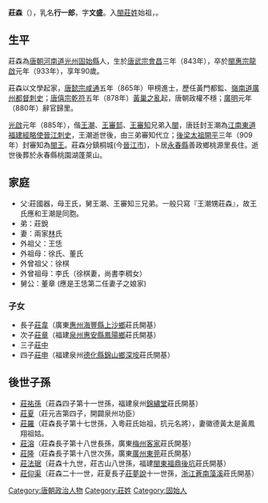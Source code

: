 '''莊森'''（{{bd|?||?||}}），乳名'''行一郎'''，字'''文盛'''。入[[閩|閩]][[莊姓|莊姓]]始祖，{{Fact|[[閩南|閩南]]、[[客家|客家]]、[[廣東|廣東]]、[[臺灣|臺灣]]的莊姓共祖|time=2014-11-15}}。


==生平==
莊森為[[唐朝|唐朝]][[河南道|河南道]][[光州_(古代)|光州]][[固始縣|固始縣]]人，生於[[唐武宗|唐武宗]][[会昌_(唐朝)|會昌]]三年（843年），卒於[[閩惠宗|閩惠宗]][[龍啟|龍啟]]元年（933年），享年90歲。

莊森以文學起家，[[唐懿宗|唐懿宗]][[咸通|咸通]]五年（865年）甲榜進士，歷任黃門都監、[[嶺南道|嶺南道]][[廣州|廣州]][[都督刺史|都督刺史]]；[[唐僖宗|唐僖宗]][[乾符|乾符]]五年（878年）[[黃巢之亂|黃巢之亂]]起，唐朝政權不穩；[[廣明_(唐朝)|廣明]]元年（880年）辭官歸里。

[[光啟|光啟]]元年（885年），偕[[王潮|王潮]]、[[王審邽|王審邽]]、[[王審知|王審知]]兄弟入[[閩|閩]]，唐廷封王潮為[[江南東道|江南東道]][[福建|福建]][[經略使|經略使]][[晉江|晉江]][[刺史|刺史]]，王潮逝世後，由三弟審知代立；[[後梁太祖|後梁太祖]][[開平_(年號)|開平]]三年（909年）封審知為[[閩王|閩王]]。莊森分鎮桐城(今[[晉江市|晉江市]])，卜居[[永春縣|永春縣]]善政鄉桃源里長住。逝世後葬於永春縣桃園湖蓬萊山。

==家庭==
* 父:莊國器，母王氏，舅王潮、王審知三兄弟。一般只寫『王潮甥莊森』，故王氏應和王潮是同胞。
* 弟：莊銳
* 妻：兩家[[林|林]]氏
* 外祖父：王恁
* 外祖母：徐氏、董氏
* 外曾祖父：徐棋
* 外曾祖母：李氏（徐棋妻，尚書李稠女）
* 舅公：董章 (應是王恁第二任妻子之娘家)
===子女===
*長子[[莊韋|莊韋]]（廣東[[惠州|惠州]][[海豐縣|海豐縣]][[上沙鄉|上沙鄉]]莊氏開基）
*次子[[莊章|莊章]]（福建[[泉州|泉州]][[惠安縣|惠安縣]][[鳳陽鄉|鳳陽鄉]]莊氏開基）
*三子[[莊中|莊中]]
*四子[[莊申|莊申]]（福建泉州[[德化縣|德化縣]][[錦山鄉|錦山鄉]][[深垵|深垵]]莊氏開基）

==後世子孫==
*[[莊祐孫|莊祐孫]]（莊森四子第十一世孫，福建泉州{{what|青陽}}[[錦繡堂|錦繡堂]]莊氏開基）
*[[莊夏|莊夏]]（莊元吉第四子，開闢泉州功臣）
*[[莊羅|莊羅]]（莊森長子第十七世孫，入粵莊氏始祖，抗元名將），妻徽德黃太是黃鳳翔祖姑。
*[[莊溶|莊溶]]（莊森長子第十八世長孫，廣東[[梅州|梅州]][[客家|客家]]莊氏開基）
*[[莊隆|莊隆]]（莊森長子第十八世次孫，廣東[[廣州|廣州]][[東莞|東莞]]莊氏開基）
*[[莊法琚|莊法琚]]（莊森十九世，莊古山八世孫，福建[[閩東|閩東]][[福鼎|福鼎]][[後坑|後坑]]莊氏開基）
*[[莊仰渠|莊仰渠]]（莊森二十一世，莊夏長子[[莊夢說|莊夢說]]十一世孫，[[浙江|浙江]][[蒼南|蒼南]][[藻溪|藻溪]]莊氏開基）

[[Category:唐朝政治人物|Category:唐朝政治人物]]
[[Category:莊姓|Category:莊姓]]
[[Category:固始人|Category:固始人]]